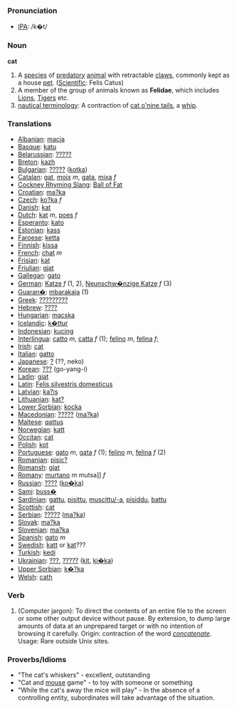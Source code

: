 === Pronunciation ===
*[[w:IPA|IPA]]: /k�t/

=== Noun ===

'''cat'''

#A [[species]] of [[predatory]] [[animal]]  with retractable [[claw]]s, commonly kept as a house [[pet]]. ([[Scientific]]: Felis Catus)
#A member of the group of animals known as '''Felidae''', which includes [[Lion]]s, [[Tiger]]s etc.
#[[nautical terminology]]: A contraction of [[cat o'nine tails]], a [[whip]].

=== Translations ===
*[[Albanian]]: [[macja]]
*[[Basque]]: [[katu]]
*[[Belarussian]]: [[?????]]
*[[Breton]]: [[kazh]]
*[[Bulgarian]]: [[?????]] ([[kotka]])
*[[Catalan]]: [[gat]], [[moix]] ''m'', [[gata]], [[mixa]] ''f''
*[[Cockney Rhyming Slang]]: [[Ball of Fat]]
*[[Croatian]]: [[ma?ka]]
*[[Czech]]: [[ko?ka]] ''f''
*[[Danish]]: [[kat]]
*[[Dutch]]: [[kat]] ''m'', [[poes]] ''f''
*[[Esperanto]]: [[kato]]
*[[Estonian]]: [[kass]]
*[[Faroese]]: [[ketta]]
*[[Finnish]]: [[kissa]]
*[[French]]: [[chat]] ''m''
*[[Frisian]]: [[kat]]
*[[Friulian]]: [[gjat]]
*[[Gallegan]]: [[gato]]
*[[German]]: [[Katze]] ''f'' (1, 2), [[Neunschw�nzige Katze]] ''f'' (3)
*[[Guaran�]]: [[mbarakaja]] (1)
*[[Greek]]: [[?????????]] '' ''
*[[Hebrew]]: [[????]]
*[[Hungarian]]: [[macska]]
*[[Icelandic]]: [[k�ttur]]
*[[Indonesian]]: [[kucing]]
*[[Interlingua]]: [[catto]] ''m'', [[catta]] ''f'' (1); [[felino]] ''m'', [[felina]] ''f''; 
*[[Irish]]: [[cat]]
*[[Italian]]: [[gatto]]
*[[Japanese]]: [[?]] (??, neko)
*[[Korean]]: [[???]] (go-yang-i) 
*[[Ladin]]: [[giat]]
*[[Latin]]: [[Felis silvestris domesticus]] '' ''
*[[Latvian]]: [[ka?is]]
*[[Lithuanian]]: [[kat?]]
*[[Lower Sorbian]]: [[kocka]]
*[[Macedonian]]: [[?????]] ([[ma?ka]])
*[[Maltese]]: [[qattus]]
*[[Norwegian]]: [[katt]]
*[[Occitan]]: [[cat]]
*[[Polish]]: [[kot]]
*[[Portuguese]]: [[gato]] ''m'', [[gata]] ''f'' (1); [[felino]] ''m'', [[felina]] ''f'' (2)
*[[Romanian]]: [[pisic?]]
*[[Romansh]]: [[giat]]
*[[Romany]]: [[murtano]] ''m'' mutsa]] ''f''
*[[Russian]]: [[????]] ([[ko�ka]]) '' ''
*[[Sami]]: [[buss�]]
*[[Sardinian]]: [[gattu]], [[pisittu]], [[muscittu/-a]], [[pisiddu]], [[battu]]
*[[Scottish]]: [[cat]]
*[[Serbian]]: [[?????]] ([[ma?ka]])
*[[Slovak]]: [[ma?ka]]
*[[Slovenian]]: [[ma?ka]]
*[[Spanish]]: [[gato]] ''m''
*[[Swedish]]: [[katt]] or [[kat]]???
*[[Turkish]]: [[kedi]]
*[[Ukrainian]]: [[???]], [[?????]] ([[kit]], [[ki�ka]])
*[[Upper Sorbian]]: [[k�?ka]]
*[[Welsh]]: [[cath]]

=== Verb ===
#(Computer jargon): To direct the contents of an entire file to the screen or some other output device without pause. By extension, to dump large amounts of data at an unprepared target or with no intention of browsing it carefully. Origin: contraction of the word ''[[concatenate]]''. Usage: Rare outside Unix sites. 

=== Proverbs/Idioms ===
* &quot;The cat's whiskers&quot; - excellent, outstanding
* &quot;Cat and [[mouse]] game&quot; - to toy with someone or something
* &quot;While the cat's away the mice will play&quot; - In the absence of a controlling entity, subordinates will take advantage of the situation.